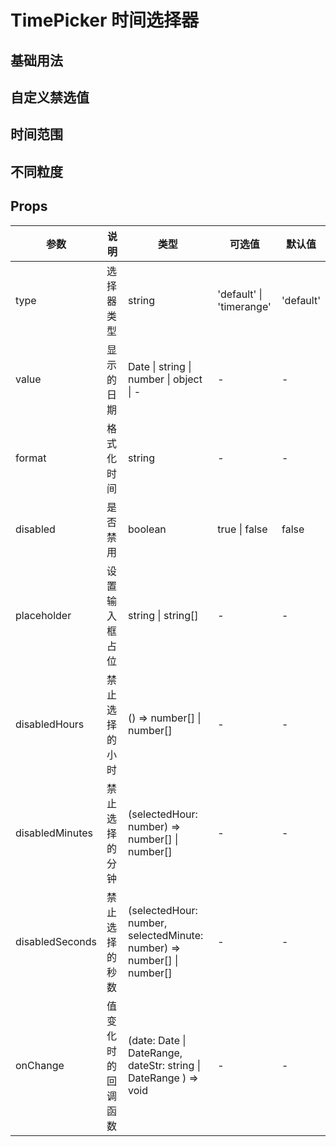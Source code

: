 # TimePicker 时间选择器

## 基础用法


<DemoBase />

## 自定义禁选值


<DemoDisable />

## 时间范围


<DemoRange />


## 不同粒度


<DemoFormat />

## Props

| 参数            | 说明               | 类型                                                                   | 可选值                   | 默认值    |
| --------------- | ------------------ | ---------------------------------------------------------------------- | ------------------------ | --------- |
| type            | 选择器类型         | string                                                                 | 'default' \| 'timerange' | 'default' |
| value           | 显示的日期         | Date \| string \| number \| object \| -                                | -                        | -         |
| format          | 格式化时间         | string                                                                 | -                        | -         |
| disabled        | 是否禁用           | boolean                                                                | true \| false            | false     |
| placeholder     | 设置输入框占位     | string \| string[]                                                     | -                        | -         |
| disabledHours   | 禁止选择的小时     | () => number[] \| number[]                                             | -                        | -         |
| disabledMinutes | 禁止选择的分钟     | (selectedHour: number) => number[] \| number[]                         | -                        | -         |
| disabledSeconds | 禁止选择的秒数     | (selectedHour: number, selectedMinute: number) => number[] \| number[] | -                        | -         |
| onChange        | 值变化时的回调函数 | (date: Date \| DateRange, dateStr: string \| DateRange ) => void       | -                        | -         |
